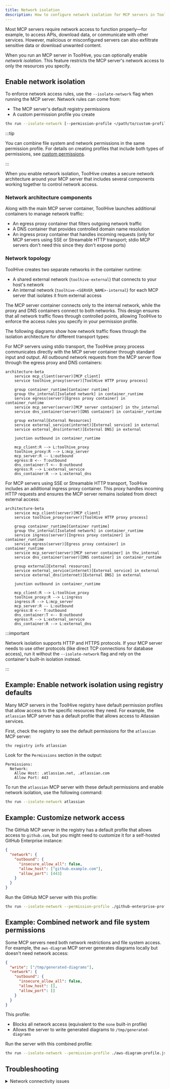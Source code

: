 ```yaml
---
title: Network isolation
description: How to configure network isolation for MCP servers in ToolHive
---
```



Most MCP servers require network access to function properly—for example, to
access APIs, download data, or communicate with other services. However,
malicious or misconfigured servers can also exfiltrate sensitive data or
download unwanted content.

When you run an MCP server in ToolHive, you can optionally enable _network
isolation_. This feature restricts the MCP server's network access to only the
resources you specify.

## Enable network isolation

To enforce network access rules, use the `--isolate-network` flag when running
the MCP server. Network rules can come from:

- The MCP server's default registry permissions
- A custom permission profile you create

```bash
thv run --isolate-network [--permission-profile </path/to/custom-profile.json>] <SERVER>
```

:::tip

You can combine file system and network permissions in the same permission
profile. For details on creating profiles that include both types of
permissions, see [custom permissions](./custom-permissions.mdx).

:::

When you enable network isolation, ToolHive creates a secure network
architecture around your MCP server that includes several components working
together to control network access.

### Network architecture components

Along with the main MCP server container, ToolHive launches additional
containers to manage network traffic:

- An egress proxy container that filters outgoing network traffic
- A DNS container that provides controlled domain name resolution
- An ingress proxy container that handles incoming requests (only for MCP
  servers using SSE or Streamable HTTP transport; stdio MCP servers don't need
  this since they don't expose ports)

### Network topology

ToolHive creates two separate networks in the container runtime:

- A shared external network (`toolhive-external`) that connects to your host's
  network
- An internal network (`toolhive-<SERVER_NAME>-internal`) for each MCP server
  that isolates it from external access

The MCP server container connects only to the internal network, while the proxy
and DNS containers connect to both networks. This design ensures that all
network traffic flows through controlled points, allowing ToolHive to enforce
the access rules you specify in your permission profile.

The following diagrams show how network traffic flows through the isolation
architecture for different transport types:

<Tabs groupId='transport'>
<TabItem value='stdio' label='Transport: Standard Input/Output (stdio)' default>

For MCP servers using stdio transport, the ToolHive proxy process communicates
directly with the MCP server container through standard input and output. All
outbound network requests from the MCP server flow through the egress proxy and
DNS containers:

```mermaid
architecture-beta
    service mcp_client(server)[MCP client]
    service toolhive_proxy(server)[ToolHive HTTP proxy process]

    group container_runtime[Container runtime]
    group thv_internal[Isolated network] in container_runtime
    service egress(server)[Egress proxy container] in container_runtime
    service mcp_server(server)[MCP server container] in thv_internal
    service dns_container(server)[DNS container] in container_runtime

    group external[External Resources]
    service external_service(internet)[External service] in external
    service external_dns(internet)[External DNS] in external

    junction outbound in container_runtime

    mcp_client:R --> L:toolhive_proxy
    toolhive_proxy:R --> L:mcp_server
    mcp_server:R -- L:outbound
    egress:B <-- T:outbound
    dns_container:T <-- B:outbound
    egress:R --> L:external_service
    dns_container:R --> L:external_dns
```

</TabItem>
<TabItem value='sse' label='Transport: SSE or Streamable HTTP'>

For MCP servers using SSE or Streamable HTTP transport, ToolHive includes an
additional ingress proxy container. This proxy handles incoming HTTP requests
and ensures the MCP server remains isolated from direct external access:

```mermaid
architecture-beta
    service mcp_client(server)[MCP client]
    service toolhive_proxy(server)[ToolHive HTTP proxy process]

    group container_runtime[Container runtime]
    group thv_internal[Isolated network] in container_runtime
    service ingress(server)[Ingress proxy container] in container_runtime
    service egress(server)[Egress proxy container] in container_runtime
    service mcp_server(server)[MCP server container] in thv_internal
    service dns_container(server)[DNS container] in container_runtime

    group external[External resources]
    service external_service(internet)[External service] in external
    service external_dns(internet)[External DNS] in external

    junction outbound in container_runtime

    mcp_client:R --> L:toolhive_proxy
    toolhive_proxy:R --> L:ingress
    ingress:R --> L:mcp_server
    mcp_server:R -- L:outbound
    egress:B <-- T:outbound
    dns_container:T <-- B:outbound
    egress:R --> L:external_service
    dns_container:R --> L:external_dns
```

</TabItem>
</Tabs>

:::important

Network isolation supports HTTP and HTTPS protocols. If your MCP server needs to
use other protocols (like direct TCP connections for database access), run it
without the `--isolate-network` flag and rely on the container's built-in
isolation instead.

:::

## Example: Enable network isolation using registry defaults

Many MCP servers in the ToolHive registry have default permission profiles that
allow access to the specific resources they need. For example, the `atlassian`
MCP server has a default profile that allows access to Atlassian services.

First, check the registry to see the default permissions for the `atlassian` MCP
server:

```bash
thv registry info atlassian
```

Look for the `Permissions` section in the output:

```text
Permissions:
  Network:
    Allow Host: .atlassian.net, .atlassian.com
    Allow Port: 443
```

To run the `atlassian` MCP server with these default permissions and enable
network isolation, use the following command:

```bash
thv run --isolate-network atlassian
```

## Example: Customize network access

The GitHub MCP server in the registry has a default profile that allows access
to `github.com`, but you might need to customize it for a self-hosted GitHub
Enterprise instance:

```json title="github-enterprise-profile.json"
{
  "network": {
    "outbound": {
      "insecure_allow_all": false,
      "allow_host": ["github.example.com"],
      "allow_port": [443]
    }
  }
}
```

Run the GitHub MCP server with this profile:

```bash
thv run --isolate-network --permission-profile ./github-enterprise-profile.json --secret github,target=GITHUB_PERSONAL_ACCESS_TOKEN github
```

## Example: Combined network and file system permissions

Some MCP servers need both network restrictions and file system access. For
example, the `aws-diagram` MCP server generates diagrams locally but doesn't
need network access:

```json title="aws-diagram-profile.json"
{
  "write": ["/tmp/generated-diagrams"],
  "network": {
    "outbound": {
      "insecure_allow_all": false,
      "allow_host": [],
      "allow_port": []
    }
  }
}
```

This profile:

- Blocks all network access (equivalent to the `none` built-in profile)
- Allows the server to write generated diagrams to `/tmp/generated-diagrams`

Run the server with this combined profile:

```bash
thv run --isolate-network --permission-profile ./aws-diagram-profile.json aws-diagram
```

## Troubleshooting

<details>
<summary>Network connectivity issues</summary>

If your MCP server can't connect to external services:

1. Verify that your profile allows the necessary hosts and ports
2. Check that the transport protocol (TCP/UDP) is allowed
3. Check the logs of the egress proxy container for blocked requests:

   ```bash
   docker logs <SERVER_NAME>-egress
   ```

   Look for messages indicating denied connections.

4. Try temporarily using the default `network` profile to confirm it's a
   permissions issue

</details>
